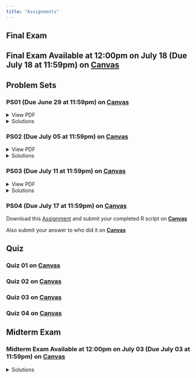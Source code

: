 ```yaml
---
title: "Assignments"
---
```


## Final Exam

## Final Exam Available at 12:00pm on July 18 (Due July 18 at 11:59pm) on [**Canvas**](https://canvas.uoregon.edu/courses/266330/assignments/1875510)

<!--
[Download this zipped file](../exams/final.zip)
-->

## Problem Sets

### PS01 (Due June 29 at 11:59pm) on [**Canvas**](https://canvas.uoregon.edu/courses/266330/assignments/1875504){target="_blank"} 

```{=html}
<details>
  <summary>View PDF</summary> 
  <a class="btn btn-primary btn-lg cv-download" href="/documents/problem-sets/ps01/questions.pdf" target="_blank">
    <i class="fa-solid fa-file-arrow-down"></i>&ensp;Download 
  </a>
  <div class="embed-container">
    <iframe src="/documents/problem-sets/ps01/questions.pdf" style="border: 0.5px" height="1000" width="800"></iframe>
  </div>
</details>
```

```{=html}
<details>
  <summary>Solutions</summary> 
  <a class="btn btn-primary btn-lg cv-download" href="/documents/problem-sets/ps01/ps01-answer-key.pdf" target="_blank">
    <i class="fa-solid fa-file-arrow-down"></i>&ensp;Download 
  </a>
  <div class="embed-container">
    <iframe src="/documents/problem-sets/ps01/ps01-answer-key.pdf" style="border: 0.5px" height="1000" width="800"></iframe>
  </div>
</details>
```


### PS02 (Due July 05 at 11:59pm) on [**Canvas**](https://canvas.uoregon.edu/courses/266330/assignments/1875505){target="_blank"} 

```{=html}
<details>
  <summary>View PDF</summary> 
  <a class="btn btn-primary btn-lg cv-download" href="/documents/problem-sets/ps02/questions.pdf" target="_blank">
    <i class="fa-solid fa-file-arrow-down"></i>&ensp;Download 
  </a>
  <div class="embed-container">
    <iframe src="/documents/problem-sets/ps02/questions.pdf" style="border: 0.5px" height="1000" width="800"></iframe>
  </div>
</details>
```

```{=html}
<details>
  <summary>Solutions</summary> 
  <a class="btn btn-primary btn-lg cv-download" href="/documents/problem-sets/ps02/ps02-answer-key.pdf" target="_blank">
    <i class="fa-solid fa-file-arrow-down"></i>&ensp;Download 
  </a>
  <div class="embed-container">
    <iframe src="/documents/problem-sets/ps02/ps02-answer-key.pdf" style="border: 0.5px" height="1000" width="800"></iframe>
  </div>
</details>
```

### PS03 (Due July 11 at 11:59pm) on [**Canvas**](https://canvas.uoregon.edu/courses/266330/assignments/1875506){target="_blank"} 

```{=html}
<details>
  <summary>View PDF</summary> 
  <a class="btn btn-primary btn-lg cv-download" href="/documents/problem-sets/ps03/questions.pdf" target="_blank">
    <i class="fa-solid fa-file-arrow-down"></i>&ensp;Download 
  </a>
  <div class="embed-container">
    <iframe src="/documents/problem-sets/ps03/questions.pdf" style="border: 0.5px" height="1000" width="800"></iframe>
  </div>
</details>
```

```{=html}
<details>
  <summary>Solutions</summary> 
  <a class="btn btn-primary btn-lg cv-download" href="/documents/problem-sets/ps03/ps03-answer-key.pdf" target="_blank">
    <i class="fa-solid fa-file-arrow-down"></i>&ensp;Download 
  </a>
  <div class="embed-container">
    <iframe src="/documents/problem-sets/ps03/ps03-answer-key.pdf" style="border: 0.5px" height="1000" width="800"></iframe>
  </div>
</details>
```

### PS04 (Due July 17 at 11:59pm) on [**Canvas**](https://canvas.uoregon.edu/courses/266330/assignments/1875507)

Download this [Assignment](./ps04/Murder-Mystery.R) and submit your completed R script on [**Canvas**](https://canvas.uoregon.edu/courses/266330/assignments/1875507)

Also submit your answer to who did it on [**Canvas**](https://canvas.uoregon.edu/courses/266330/quizzes/404334)


## Quiz

### Quiz 01 on [**Canvas**](https://canvas.uoregon.edu/courses/266330/quizzes/402820){target="_blank"} 

### Quiz 02 on [**Canvas**](https://canvas.uoregon.edu/courses/266330/quizzes/403029){target="_blank"} 

### Quiz 03 on [**Canvas**](https://canvas.uoregon.edu/courses/266330/quizzes/402832){target="_blank"} 

### Quiz 04 on [**Canvas**](https://canvas.uoregon.edu/courses/266330/quizzes/404333){target="_blank"}

## Midterm Exam 

### Midterm Exam Available at 12:00pm on July 03 (Due July 03 at 11:59pm) on [**Canvas**](https://canvas.uoregon.edu/courses/266330/assignments/1875509){target="_blank"}

```{=html}
<details>
  <summary>Solutions</summary> 
  <a class="btn btn-primary btn-lg cv-download" href="/documents/exams/midterm-solutions.pdf" target="_blank">
    <i class="fa-solid fa-file-arrow-down"></i>&ensp;Download 
  </a>
  <div class="embed-container">
    <iframe src="/documents/exams/midterm-solutions.pdf" style="border: 0.5px" height="1000" width="800"></iframe>
  </div>
</details>
```